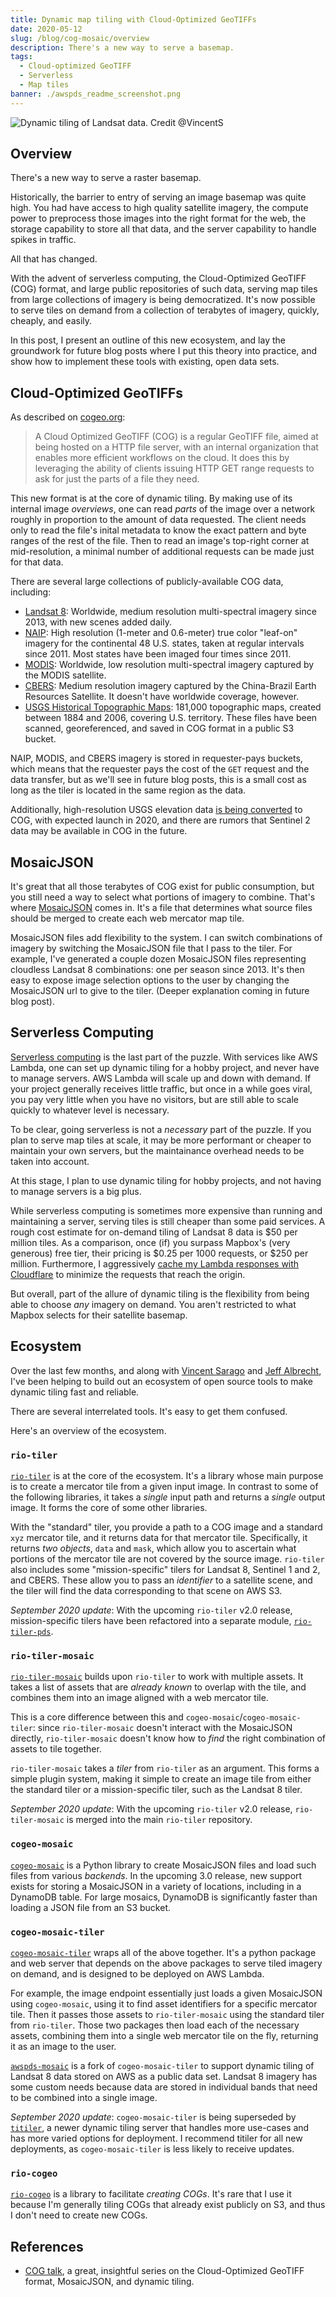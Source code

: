 ```yaml
---
title: Dynamic map tiling with Cloud-Optimized GeoTIFFs
date: 2020-05-12
slug: /blog/cog-mosaic/overview
description: There's a new way to serve a basemap.
tags:
  - Cloud-optimized GeoTIFF
  - Serverless
  - Map tiles
banner: ./awspds_readme_screenshot.png
---
```


![Dynamic tiling of Landsat data. Credit @_VincentS_](./awspds_readme_screenshot.png)

## Overview

There's a new way to serve a raster basemap.

Historically, the barrier to entry of serving an image basemap was
quite high. You had have access to high quality satellite imagery, the compute
power to preprocess those images into the right format for the web, the storage
capability to store all that data, and the server capability to handle spikes in
traffic.

All that has changed.

With the advent of serverless computing, the Cloud-Optimized GeoTIFF (COG)
format, and large public repositories of such data, serving map tiles from large
collections of imagery is being democratized. It's now possible to serve tiles
on demand from a collection of terabytes of imagery, quickly, cheaply, and
easily.

In this post, I present an outline of this new ecosystem, and lay the groundwork
for future blog posts where I put this theory into practice, and show how to
implement these tools with existing, open data sets.

## Cloud-Optimized GeoTIFFs

As described on [cogeo.org](https://www.cogeo.org/):

> A Cloud Optimized GeoTIFF (COG) is a regular GeoTIFF file, aimed at being hosted on a HTTP file server, with an internal organization that enables more efficient workflows on the cloud. It does this by leveraging the ability of clients issuing ​HTTP GET range requests to ask for just the parts of a file they need.

This new format is at the core of dynamic tiling. By making use of its internal
image _overviews_, one can read _parts_ of the image over a network roughly in
proportion to the amount of data requested. The client needs only to read the
file's inital metadata to know the exact pattern and byte ranges of the rest of
the file. Then to read an image's top-right corner at mid-resolution, a minimal
number of additional requests can be made just for that data.

There are several large collections of publicly-available COG data, including:

- [Landsat 8][landsat8_aws]: Worldwide, medium resolution multi-spectral imagery since 2013, with new scenes added daily.
- [NAIP][naip_aws]: High resolution (1-meter and 0.6-meter) true color "leaf-on" imagery for the continental 48 U.S. states, taken at regular intervals since 2011. Most states have been imaged four times since 2011.
- [MODIS][modis_aws]: Worldwide, low resolution multi-spectral imagery captured by the MODIS satellite.
- [CBERS][cbers_aws]: Medium resolution imagery captured by the China-Brazil Earth Resources Satellite. It doesn't have worldwide coverage, however.
- [USGS Historical Topographic Maps][usgs_htmc]: 181,000 topographic maps, created between 1884 and 2006, covering U.S. territory. These files have been scanned, georeferenced, and saved in COG format in a public S3 bucket.

NAIP, MODIS, and CBERS imagery is stored in requester-pays buckets, which means
that the requester pays the cost of the `GET` request and the data transfer, but
as we'll see in future blog posts, this is a small cost as long as the tiler is
located in the same region as the data.

Additionally, high-resolution USGS elevation data [is being
converted][usgs_3dep_cog] to COG, with expected launch in 2020, and there are
rumors that Sentinel 2 data may be available in COG in the future.

[landsat8_aws]: https://registry.opendata.aws/landsat-8/
[naip_aws]: https://registry.opendata.aws/naip/
[modis_aws]: https://registry.opendata.aws/modis-astraea/
[cbers_aws]: https://registry.opendata.aws/cbers/
[usgs_3dep_cog]: https://www.usgs.gov/news/usgs-digital-elevation-models-dem-switching-new-distribution-format
[usgs_htmc]: https://www.usgs.gov/core-science-systems/ngp/topo-maps/historical-topographic-map-collection?qt-science_support_page_related_con=0

## MosaicJSON

It's great that all those terabytes of COG exist for public consumption, but you
still need a way to select what portions of imagery to combine. That's where
[MosaicJSON][mosaicjson] comes in. It's a file that determines what source files
should be merged to create each web mercator map tile.

MosaicJSON files add flexibility to the system. I can switch combinations of
imagery by switching the MosaicJSON file that I pass to the tiler. For example,
I've generated a couple dozen MosaicJSON files representing cloudless Landsat 8
combinations: one per season since 2013. It's then easy to expose image
selection options to the user by changing the MosaicJSON url to give to the
tiler. (Deeper explanation coming in future blog post).

[mosaicjson]: https://github.com/developmentseed/mosaicjson-spec

## Serverless Computing

[Serverless computing][serverless_computing] is the last part of the puzzle.
With services like AWS Lambda, one can set up dynamic tiling for a hobby
project, and never have to manage servers. AWS Lambda will scale up and down
with demand. If your project generally receives little traffic, but once in a
while goes viral, you pay very little when you have no visitors, but are still
able to scale quickly to whatever level is necessary.

To be clear, going serverless is not a _necessary_ part of the puzzle. If you
plan to serve map tiles at scale, it may be more performant or cheaper to
maintain your own servers, but the maintainance overhead needs to be taken into
account.

At this stage, I plan to use dynamic tiling for hobby projects, and not having
to manage servers is a big plus.

While serverless computing is sometimes more expensive than running and
maintaining a server, serving tiles is still cheaper than some paid services. A
rough cost estimate for on-demand tiling of Landsat 8 data is $50 per million
tiles. As a comparison, once (if) you surpass Mapbox's (very generous) free
tier, their pricing is $0.25 per 1000 requests, or $250 per million.
Furthermore, I aggressively [cache my Lambda responses with
Cloudflare][cache_cloudflare] to minimize the requests that reach the origin.

[cache_cloudflare]: /blog/caching-lambda-functions-cloudflare

But overall, part of the allure of dynamic tiling is the flexibility from being
able to choose _any_ imagery on demand. You aren't restricted to what Mapbox
selects for their satellite basemap.

[serverless_computing]: https://en.wikipedia.org/wiki/Serverless_computing

## Ecosystem

Over the last few months, and along with [Vincent Sarago][vincent_sarago] and
[Jeff Albrecht][jeff_albrecht], I've been helping to build out an ecosystem of
open source tools to make dynamic tiling fast and reliable.

[vincent_sarago]: https://twitter.com/_vincents_
[jeff_albrecht]: https://github.com/geospatial-jeff

There are several interrelated tools. It's easy to get them confused.

Here's an overview of the ecosystem.

### `rio-tiler`

[`rio-tiler`][rio-tiler] is at the core of the ecosystem. It's a library whose
main purpose is to create a mercator tile from a given input image. In contrast
to some of the following libraries, it takes a _single_ input path and returns a
_single_ output image. It forms the core of some other libraries.

With the "standard" tiler, you provide a path to a COG image and a standard
`xyz` mercator tile, and it returns data for that mercator tile. Specifically,
it returns _two objects_, `data` and `mask`, which allow you to ascertain what
portions of the mercator tile are not covered by the source image. `rio-tiler`
also includes some "mission-specific" tilers for Landsat 8, Sentinel 1 and 2,
and CBERS. These allow you to pass an _identifier_ to a satellite scene, and the
tiler will find the data corresponding to that scene on AWS S3.

[rio-tiler]: https://github.com/cogeotiff/rio-tiler

_September 2020 update_: With the upcoming `rio-tiler` v2.0 release,
mission-specific tilers have been refactored into a separate module,
[`rio-tiler-pds`][rio-tiler-pds].

[rio-tiler-pds]: https://github.com/cogeotiff/rio-tiler-pds

### `rio-tiler-mosaic`

[`rio-tiler-mosaic`][rio-tiler-mosaic] builds upon `rio-tiler` to work with
multiple assets. It takes a list of assets that are _already known_ to overlap
with the tile, and combines them into an image aligned with a web mercator tile.

This is a core difference between this and `cogeo-mosaic`/`cogeo-mosaic-tiler`:
since `rio-tiler-mosaic` doesn't interact with the MosaicJSON directly,
`rio-tiler-mosaic` doesn't know how to _find_ the right combination of assets to
tile together.

`rio-tiler-mosaic` takes a _tiler_ from `rio-tiler` as an argument. This forms a
simple plugin system, making it simple to create an image tile from either the
standard tiler or a mission-specific tiler, such as the Landsat 8 tiler.

[rio-tiler-mosaic]: https://github.com/cogeotiff/rio-tiler-mosaic

_September 2020 update_: With the upcoming `rio-tiler` v2.0 release,
`rio-tiler-mosaic` is merged into the main `rio-tiler` repository.

### `cogeo-mosaic`

[`cogeo-mosaic`][cogeo-mosaic] is a Python library to create MosaicJSON files
and load such files from various _backends_. In the upcoming 3.0 release, new
support exists for storing a MosaicJSON in a variety of locations, including in
a DynamoDB table. For large mosaics, DynamoDB is significantly faster than
loading a JSON file from an S3 bucket.

[cogeo-mosaic]: https://github.com/developmentseed/cogeo-mosaic

### `cogeo-mosaic-tiler`

[`cogeo-mosaic-tiler`][cogeo-mosaic-tiler] wraps all of the above together. It's
a python package and web server that depends on the above packages to serve
tiled imagery on demand, and is designed to be deployed on AWS Lambda.

For example, the image endpoint essentially just loads a given MosaicJSON using
`cogeo-mosaic`, using it to find asset identifiers for a specific mercator tile.
Then it passes those assets to `rio-tiler-mosaic` using the standard tiler from
`rio-tiler`. Those two packages then load each of the necessary assets,
combining them into a single web mercator tile on the fly, returning it as an
image to the user.

[`awspds-mosaic`][awspds-mosaic] is a fork of `cogeo-mosaic-tiler` to support
dynamic tiling of Landsat 8 data stored on AWS as a public data set. Landsat 8
imagery has some custom needs because data are stored in individual bands that
need to be combined into a single image.

[cogeo-mosaic-tiler]: https://github.com/developmentseed/cogeo-mosaic-tiler
[awspds-mosaic]: https://github.com/developmentseed/awspds-mosaic

_September 2020 update_: `cogeo-mosaic-tiler` is being superseded by
[`titiler`][titiler], a newer dynamic tiling server that handles more use-cases
and has more varied options for deployment. I recommend titiler for all new
deployments, as `cogeo-mosaic-tiler` is less likely to receive updates.

[titiler]: https://github.com/developmentseed/titiler

### `rio-cogeo`

[`rio-cogeo`][rio-cogeo] is a library to facilitate _creating COGs_. It's rare
that I use it because I'm generally tiling COGs that already exist publicly on
S3, and thus I don't need to create new COGs.

[rio-cogeo]: https://github.com/cogeotiff/rio-cogeo

## References

- [COG talk][cog_1], a great, insightful series on the Cloud-Optimized GeoTIFF format, MosaicJSON, and dynamic tiling.

[cog_1]: https://medium.com/devseed/cog-talk-part-1-whats-new-941facbcd3d1
